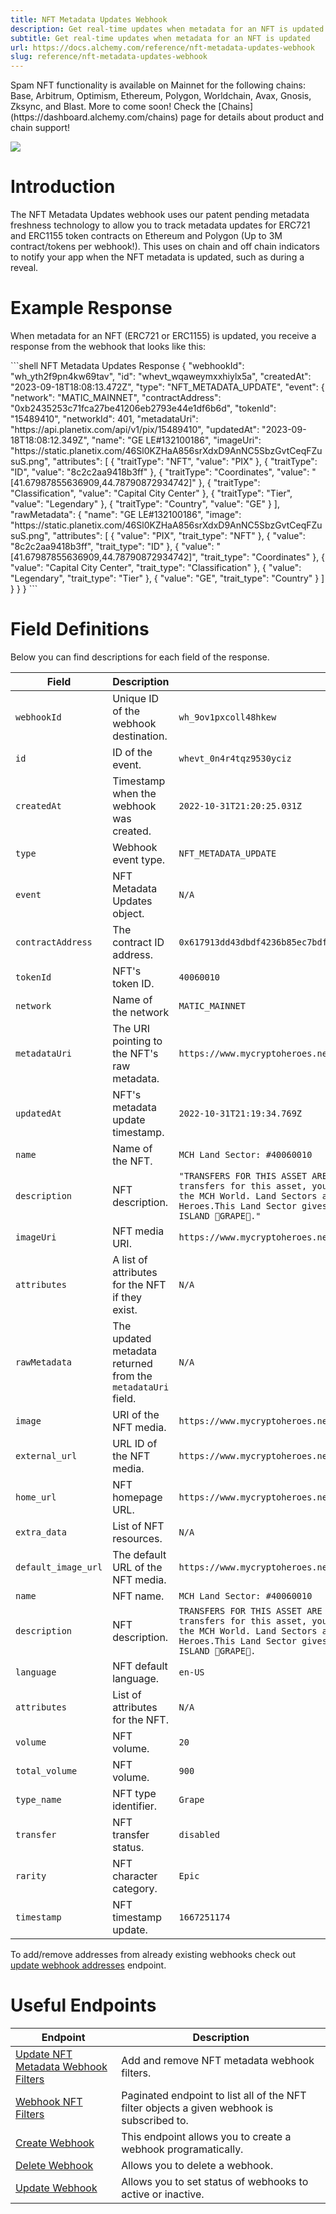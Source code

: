 ```yaml
---
title: NFT Metadata Updates Webhook
description: Get real-time updates when metadata for an NFT is updated
subtitle: Get real-time updates when metadata for an NFT is updated
url: https://docs.alchemy.com/reference/nft-metadata-updates-webhook
slug: reference/nft-metadata-updates-webhook
---
```


<Info>
  Spam NFT functionality is available on Mainnet for the following chains: Base, Arbitrum, Optimism, Ethereum, Polygon, Worldchain, Avax, Gnosis, Zksync, and Blast. More to come soon!
</Info>

<Info>
  Check the [Chains](https://dashboard.alchemy.com/chains) page for details about product and chain support!

  ![](523fb8a9a9d899921ee1046d0ff1b389967a9976d1c6112ebbbe071ddd1ef374-image.png)
</Info>

# Introduction

The NFT Metadata Updates webhook uses our patent pending metadata freshness technology to allow you to track metadata updates for ERC721 and ERC1155 token contracts on Ethereum and Polygon (Up to 3M contract/tokens per webhook!). This uses on chain and off chain indicators to notify your app when the NFT metadata is updated, such as during a reveal.

# Example Response

When metadata for an NFT (ERC721 or ERC1155) is updated, you receive a response from the webhook that looks like this:

<CodeGroup>
  ```shell NFT Metadata Updates Response
  {
    "webhookId": "wh_yth2f9pn4kw69tav",
    "id": "whevt_wqaweymxxhiylx5a",
    "createdAt": "2023-09-18T18:08:13.472Z",
    "type": "NFT_METADATA_UPDATE",
    "event": {
      "network": "MATIC_MAINNET",
      "contractAddress": "0xb2435253c71fca27be41206eb2793e44e1df6b6d",
      "tokenId": "15489410",
      "networkId": 401,
      "metadataUri": "https://api.planetix.com/api/v1/pix/15489410",
      "updatedAt": "2023-09-18T18:08:12.349Z",
      "name": "GE LE#132100186",
      "imageUri": "https://static.planetix.com/46Sl0KZHaA856srXdxD9AnNC5SbzGvtCeqFZusuS.png",
      "attributes": [
        { "traitType": "NFT", "value": "PIX" },
        { "traitType": "ID", "value": "8c2c2aa9418b3ff" },
        {
          "traitType": "Coordinates",
          "value": "[41.67987855636909,44.78790872934742]"
        },
        { "traitType": "Classification", "value": "Capital City Center" },
        { "traitType": "Tier", "value": "Legendary" },
        { "traitType": "Country", "value": "GE" }
      ],
      "rawMetadata": {
        "name": "GE LE#132100186",
        "image": "https://static.planetix.com/46Sl0KZHaA856srXdxD9AnNC5SbzGvtCeqFZusuS.png",
        "attributes": [
          { "value": "PIX", "trait_type": "NFT" },
          { "value": "8c2c2aa9418b3ff", "trait_type": "ID" },
          {
            "value": "[41.67987855636909,44.78790872934742]",
            "trait_type": "Coordinates"
          },
          { "value": "Capital City Center", "trait_type": "Classification" },
          { "value": "Legendary", "trait_type": "Tier" },
          { "value": "GE", "trait_type": "Country" }
        ]
      }
    }
  }
  ```
</CodeGroup>

# Field Definitions

Below you can find descriptions for each field of the response.

| Field               | Description                                                 | Value                                                                                                                                                                                                                                                                              |
| ------------------- | ----------------------------------------------------------- | ---------------------------------------------------------------------------------------------------------------------------------------------------------------------------------------------------------------------------------------------------------------------------------- |
| `webhookId`         | Unique ID of the webhook destination.                       | `wh_9ov1pxcoll48hkew`                                                                                                                                                                                                                                                              |
| `id`                | ID of the event.                                            | `whevt_0n4r4tqz9530yciz`                                                                                                                                                                                                                                                           |
| `createdAt`         | Timestamp when the webhook was created.                     | `2022-10-31T21:20:25.031Z`                                                                                                                                                                                                                                                         |
| `type`              | Webhook event type.                                         | `NFT_METADATA_UPDATE`                                                                                                                                                                                                                                                              |
| `event`             | NFT Metadata Updates object.                                | `N/A`                                                                                                                                                                                                                                                                              |
| `contractAddress`   | The contract ID address.                                    | `0x617913dd43dbdf4236b85ec7bdf9adfd7e35b340`                                                                                                                                                                                                                                       |
| `tokenId`           | NFT's token ID.                                             | `40060010`                                                                                                                                                                                                                                                                         |
| `network`           | Name of the network                                         | `MATIC_MAINNET`                                                                                                                                                                                                                                                                    |
| `metadataUri`       | The URI pointing to the NFT's raw metadata.                 | `https://www.mycryptoheroes.net/metadata/landSector/40060010`                                                                                                                                                                                                                      |
| `updatedAt`         | NFT's metadata update timestamp.                            | `2022-10-31T21:19:34.769Z`                                                                                                                                                                                                                                                         |
| `name`              | Name of the NFT.                                            | `MCH Land Sector: #40060010`                                                                                                                                                                                                                                                       |
| `description`       | NFT description.                                            | `"TRANSFERS FOR THIS ASSET ARE CURRENTLY DISABLED. To enable transfers for this asset, you need to set Art and Nickname inside the MCH World. Land Sectors are unique parts of Land in My Crypto Heroes.This Land Sector gives you partial ownership of FISHER ISLAND 🍇GRAPE🍇."` |
| `imageUri`          | NFT media URI.                                              | `https://www.mycryptoheroes.net/images/landsectorarts/2000/6_4.png`                                                                                                                                                                                                                |
| `attributes`        | A list of attributes for the NFT if they exist.             | `N/A`                                                                                                                                                                                                                                                                              |
| `rawMetadata`       | The updated metadata returned from the `metadataUri` field. | `N/A`                                                                                                                                                                                                                                                                              |
| `image`             | URI of the NFT media.                                       | `https://www.mycryptoheroes.net/images/landsectorarts/2000/6_4.png`                                                                                                                                                                                                                |
| `external_url`      | URL ID of the NFT media.                                    | `https://www.mycryptoheroes.net/landSectors/40060010`                                                                                                                                                                                                                              |
| `home_url`          | NFT homepage URL.                                           | `https://www.mycryptoheroes.net`                                                                                                                                                                                                                                                   |
| `extra_data`        | List of NFT resources.                                      | `N/A`                                                                                                                                                                                                                                                                              |
| `default_image_url` | The default URL of the NFT media.                           | `https://www.mycryptoheroes.net/images/landsectorarts/64/6_4.png`                                                                                                                                                                                                                  |
| `name`              | NFT name.                                                   | `MCH Land Sector: #40060010`                                                                                                                                                                                                                                                       |
| `description`       | NFT description.                                            | `TRANSFERS FOR THIS ASSET ARE CURRENTLY DISABLED. To enable transfers for this asset, you need to set Art and Nickname inside the MCH World. Land Sectors are unique parts of Land in My Crypto Heroes.This Land Sector gives you partial ownership of FISHER ISLAND 🍇GRAPE🍇.`   |
| `language`          | NFT default language.                                       | `en-US`                                                                                                                                                                                                                                                                            |
| `attributes`        | List of attributes for the NFT.                             | `N/A`                                                                                                                                                                                                                                                                              |
| `volume`            | NFT volume.                                                 | `20`                                                                                                                                                                                                                                                                               |
| `total_volume`      | NFT volume.                                                 | `900`                                                                                                                                                                                                                                                                              |
| `type_name`         | NFT type identifier.                                        | `Grape`                                                                                                                                                                                                                                                                            |
| `transfer`          | NFT transfer status.                                        | `disabled`                                                                                                                                                                                                                                                                         |
| `rarity`            | NFT character category.                                     | `Epic`                                                                                                                                                                                                                                                                             |
| `timestamp`         | NFT timestamp update.                                       | `1667251174`                                                                                                                                                                                                                                                                       |

To add/remove addresses from already existing webhooks check out [update webhook addresses](/reference/update-webhook-addresses) endpoint.

# Useful Endpoints

| Endpoint                                                                              | Description                                                                                |
| ------------------------------------------------------------------------------------- | ------------------------------------------------------------------------------------------ |
| [Update NFT Metadata Webhook Filters](/reference/update-webhook-nft-metadata-filters) | Add and remove NFT metadata webhook filters.                                               |
| [Webhook NFT Filters](/reference/webhook-nft-filters)                                 | Paginated endpoint to list all of the NFT filter objects a given webhook is subscribed to. |
| [Create Webhook](/reference/create-webhook)                                           | This endpoint allows you to create a webhook programatically.                              |
| [Delete Webhook](/reference/delete-webhook)                                           | Allows you to delete a webhook.                                                            |
| [Update Webhook](/reference/update-webhook)                                           | Allows you to set status of webhooks to active or inactive.                                |
